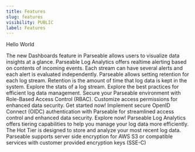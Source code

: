 ```yaml
---
title: Features
slug: features
visibility: PUBLIC
label: Features
---
```

Hello World

<CardGroup cols={2}>
  <Card title="Dashboards" href="/docs-beta/default-guide/features/dashboards">
    The new Dashboards feature in Parseable allows users to visualize data insights at a glance.
  </Card>
  <Card title="Alerts" href="/docs-beta/default-guide/features/alerts">
    Parseable Log Analytics offers realtime alerting based on contents of incoming events. Each stream can have several alerts and each alert is evaluated independently.
  </Card>
  <Card title="Retention" href="/docs-beta/default-guide/features/setting-retention-for-log-stream">
    Parseable allows setting retention for each log stream. Retention is the amount of time that log data is kept in the system.
  </Card>
  <Card title="Stats and Info" href="/docs-beta/default-guide/features/stats">
    Explore the stats of a log stream. Explore the best practices for efficient log data management.
  </Card>
  <Card title="Role Based Access Control" href="/docs-beta/default-guide/features/rbac-role-based-access-control">
    Secure your Parseable environment with Role-Based Access Control (RBAC). Customize access permissions for enhanced data security. Get started now!
  </Card>
  <Card title="OpenID Connect" href="/docs-beta/default-guide/features/oidc-openid-connect">
    Implement secure OpenID Connect (OIDC) authentication with Parseable for streamlined access control and enhanced data security. Explore now!
  </Card>
  <Card title="Hot Tier" href="/docs-beta/default-guide/features/tiering">
    Parseable Log Analytics offers tiering capabilities to help you manage your log data more efficiently. The Hot Tier is designed to store and analyze your most recent log data.
  </Card>
  <Card title="SSE-C Support for S3" href="/docs-beta/default-guide/features/s3-ssec-support">
    Parseable supports server side encryption for AWS S3 or compatible services with customer provided encryption keys (SSE-C)
  </Card>
</CardGroup>
